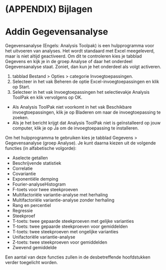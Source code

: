 # (APPENDIX) Bijlagen {-}

# Addin Gegevensanalyse {#app-toolpak}

Gegevensanalyse (Engels: Analysis Toolpak) is een hulpprogramma voor het uitvoeren van analyses. Het wordt standaard met Excel meegeleverd, maar is niet altijd geactiveerd. Om dit te controleren kies je tabblad Gegevens en kijk je in de groep Analyse of daar het onderdeel Gegevensanalyse staat. Zoniet, dan kun je het onderdeel als volgt activeren.

1.  tabblad Bestand \> Opties \> categorie Invoegtoepassingen.
2.  Selecteer in het vak Beheren de optie Excel-invoegtoepassingen en klik op Start.
3.  Selecteer in het vak Invoegtoepassingen het selectievakje Analysis ToolPak en klik vervolgens op OK.

-   Als Analysis ToolPak niet voorkomt in het vak Beschikbare invoegtoepassingen, klik je op Bladeren om naar de invoegtoepassing te zoeken.
-   Als je het bericht krijgt dat Analysis ToolPak niet is geïnstalleerd op jouw computer, klik je op Ja om de invoegtoepassing te installeren.

Om het hulpprogramma te gebruiken kies je tabblad Gegevens \> Gegevensanalyse (groep Analyse). Je kunt daarna kiezen uit de volgende functies (in alfabetische volgorde):

-   Aselecte getallen
-   Beschrijvende statistiek
-   Correlatie
-   Covariantie
-   Exponentiële demping
-   Fourier-analyseHistogram
-   F-toets voor twee steekproeven
-   Multifactoriële variantie-analyse met herhaling
-   Multifactoriële variantie-analyse zonder herhaling
-   Rang en percentiel
-   Regressie
-   Steekproef
-   T-toets: twee gepaarde steekproeven met gelijke varianties
-   T-toets: twee gepaarde steekproeven voor gemiddelden
-   T-toets: twee steekproeven met ongelijke varianties
-   Unifactoriële variantie-analyse
-   Z-toets: twee steekproeven voor gemiddelden
-   Zwevend gemiddelde

Een aantal van deze functies zullen in de desbetreffende hoofdstukken verder toegelicht worden.
